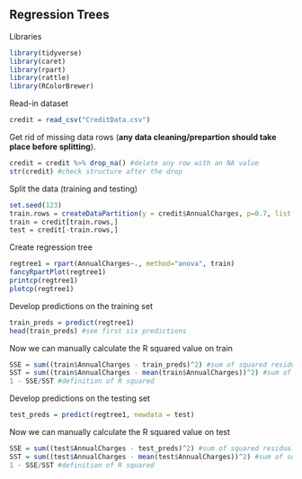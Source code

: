 ## Regression Trees

Libraries  
```{r}
library(tidyverse)
library(caret) 
library(rpart)
library(rattle)
library(RColorBrewer)
```

Read-in dataset  
```{r}
credit = read_csv("CreditData.csv")
```

Get rid of missing data rows (**any data cleaning/prepartion should take place before splitting**).  
```{r}
credit = credit %>% drop_na() #delete any row with an NA value
str(credit) #check structure after the drop
```

Split the data (training and testing)  
```{r}
set.seed(123)
train.rows = createDataPartition(y = credit$AnnualCharges, p=0.7, list = FALSE) #70% in training
train = credit[train.rows,] 
test = credit[-train.rows,]
```

Create regression tree  
```{r}
regtree1 = rpart(AnnualCharges~., method="anova", train)
fancyRpartPlot(regtree1)
printcp(regtree1)  
plotcp(regtree1) 
```
Develop predictions on the training set
```{r}
train_preds = predict(regtree1)
head(train_preds) #see first six predictions
```

Now we can manually calculate the R squared value on train
```{r}
SSE = sum((train$AnnualCharges - train_preds)^2) #sum of squared residuals from model
SST = sum((train$AnnualCharges - mean(train$AnnualCharges))^2) #sum of squared residuals from a "naive" model
1 - SSE/SST #definition of R squared
```

Develop predictions on the testing set
```{r}
test_preds = predict(regtree1, newdata = test)
```

Now we can manually calculate the R squared value on test
```{r}
SSE = sum((test$AnnualCharges - test_preds)^2) #sum of squared residuals from model
SST = sum((test$AnnualCharges - mean(test$AnnualCharges))^2) #sum of squared residuals from a "naive" model
1 - SSE/SST #definition of R squared
```



